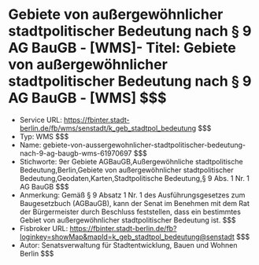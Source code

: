 # Gebiete von außergewöhnlicher stadtpolitischer Bedeutung nach § 9 AG BauGB - [WMS]- Titel: Gebiete von außergewöhnlicher stadtpolitischer Bedeutung nach § 9 AG BauGB - [WMS] $$$
- Service URL: https://fbinter.stadt-berlin.de/fb/wms/senstadt/k_geb_stadtpol_bedeutung $$$
- Typ: WMS $$$
- Name: gebiete-von-aussergewohnlicher-stadtpolitischer-bedeutung-nach-9-ag-baugb-wms-61970697 $$$
- Stichworte: 9er Gebiete AGBauGB,Außergewöhnliche stadtpolitische Bedeutung,Berlin,Gebiete von außergewöhnlicher stadtpolitischer Bedeutung,Geodaten,Karten,Stadtpolitische Bedeutung,§ 9 Abs. 1 Nr. 1 AG BauGB $$$
- Anmerkung: Gemäß § 9 Absatz 1 Nr. 1 des Ausführungsgesetzes zum Baugesetzbuch (AGBauGB), kann der Senat im Benehmen mit dem Rat der Bürgermeister durch Beschluss feststellen, dass ein bestimmtes Gebiet von außergewöhnlicher stadtpolitischer Bedeutung ist. $$$
- Fisbroker URL: https://fbinter.stadt-berlin.de/fb?loginkey=showMap&mapId=k_geb_stadtpol_bedeutung@senstadt $$$
- Autor: Senatsverwaltung für Stadtentwicklung, Bauen und Wohnen Berlin $$$
